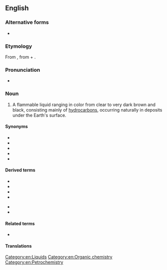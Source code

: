 {{also|Petroleum}}
==English==
{{wikipedia}}

===Alternative forms===
* {{l|en|petrolæum}} {{qualifier|archaic}}

===Etymology===
From {{der|en|ML.|petroleum}}, from {{m|la|petra||rock}} + {{m|la|oleum||oil}}.

===Pronunciation===
* {{audio|En-us-petroleum.ogg|Audio (US)|lang=en}}

===Noun===
{{en-noun|petroleums|petrolea}}

# A flammable liquid ranging in color from clear to very dark brown and black, consisting mainly of [[hydrocarbon]]s, occurring naturally in deposits under the Earth's surface.

====Synonyms====
* {{l|en|oil}}
* {{l|en|gas}}
* {{l|en|gasoline}}
* {{l|en|petroil}}
* {{l|en|petrol}}

====Derived terms====
{{der-top}}
* {{l|en|packaged petroleum product}}
* {{l|en|petroleum coke}}
* {{l|en|Petroleum County}}
* {{l|en|petroleum ether}}
{{der-mid}}
* {{l|en|petroleum jelly}}
* {{l|en|petroleum spirit}}
{{der-bottom}}

====Related terms====
* {{l|en|linoleum}}

====Translations====
{{trans-see|oil}}

[[Category:en:Liquids]]
[[Category:en:Organic chemistry]]
[[Category:en:Petrochemistry]]